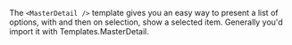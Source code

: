 The `<MasterDetail />` template gives you an easy way to present a list of options, with and then on
selection, show a selected item. Generally you'd import it with Templates.MasterDetail.
